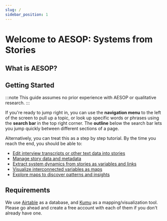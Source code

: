 ```yaml
---
slug: /
sidebar_position: 1
---
```


# Welcome to AESOP: Systems from Stories

## What is AESOP?
<ReactPlayer controls playing loop url='img/aesoplong.mp4' />

## Getting Started
:::note
This guide assumes no prior experience with AESOP or qualitative research.
:::

If you're ready to jump right in, you can use the __navigation menu__ to the left of the screen to pull up a topic, or look up specific words or phrases using the __search bar__ in the top right corner. The __outline__ below the search bar lets you jump quickly between different sections of a page.

Alternatively, you can treat this as a step by step tutorial. By the time you reach the end, you should be able to:
- [Edit interview transcripts or other text data into stories](/stories/whystories)
- [Manage story data and metadata](/managing/intro)
- [Extract system dynamics from stories as variables and links](/extracting/intro)
- [Visualize interconnected variables as maps](/mapping/intro)
- [Explore maps to discover patterns and insights](/exploring/intro)

## Requirements
We use [Airtable](https://airtable.com) as a database, and [Kumu](https://kumu.io) as a mapping/visualization tool. Please go ahead and create a free account with each of them if you don't already have one.